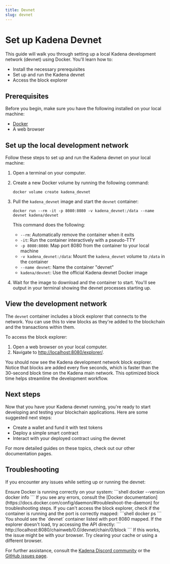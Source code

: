 ```yaml
---
title: Devnet
slug: devnet
---
```


<head>
  <title>Installation: Devnet</title>
  <meta name="description" content="Lorem ipsum dolor sit amet, consectetur adipiscing elit, sed do eiusmod tempor incididunt ut labore et dolore magna aliqua." />
</head>


# Set up Kadena Devnet

This guide will walk you through setting up a local Kadena development network (devnet) using Docker. You'll learn how to:

- Install the necessary prerequisites
- Set up and run the Kadena devnet
- Access the block explorer

## Prerequisites

Before you begin, make sure you have the following installed on your local machine:

- [Docker](https://docs.docker.com/get-docker/)
- A web browser

## Set up the local development network

Follow these steps to set up and run the Kadena devnet on your local machine:

1. Open a terminal on your computer.

2. Create a new Docker volume by running the following command:

   ```shell
   docker volume create kadena_devnet
   ```

3. Pull the `kadena_devnet` image and start the `devnet` container:

   ```shell
   docker run --rm -it -p 8080:8080 -v kadena_devnet:/data --name devnet kadena/devnet
   ```

   This command does the following:
   - `--rm`: Automatically remove the container when it exits
   - `-it`: Run the container interactively with a pseudo-TTY
   - `-p 8080:8080`: Map port 8080 from the container to your local machine
   - `-v kadena_devnet:/data`: Mount the `kadena_devnet` volume to `/data` in the container
   - `--name devnet`: Name the container "devnet"
   - `kadena/devnet`: Use the official Kadena devnet Docker image

4. Wait for the image to download and the container to start. You'll see output in your terminal showing the devnet processes starting up.

## View the development network

The `devnet` container includes a block explorer that connects to the network. You can use this to view blocks as they're added to the blockchain and the transactions within them.

To access the block explorer:

1. Open a web browser on your local computer.
2. Navigate to [http://localhost:8080/explorer/](http://localhost:8080/explorer/).

You should now see the Kadena development network block explorer. Notice that blocks are added every five seconds, which is faster than the 30-second block time on the Kadena main network. This optimized block time helps streamline the development workflow.

## Next steps

Now that you have your Kadena devnet running, you're ready to start developing and testing your blockchain applications. Here are some suggested next steps:

- Create a wallet and fund it with test tokens
- Deploy a simple smart contract
- Interact with your deployed contract using the devnet

For more detailed guides on these topics, check out our other documentation pages.

## Troubleshooting

If you encounter any issues while setting up or running the devnet:

<Tabs>
  <TabItem value="docker" label="Docker Issues" default>
    Ensure Docker is running correctly on your system:
    ```shell
    docker --version
    docker info
    ```
    If you see any errors, consult the [Docker documentation](https://docs.docker.com/config/daemon/#troubleshoot-the-daemon) for troubleshooting steps.
  </TabItem>
  <TabItem value="network" label="Network Issues">
    If you can't access the block explorer, check if the container is running and the port is correctly mapped:
    ```shell
    docker ps
    ```
    You should see the `devnet` container listed with port 8080 mapped.
  </TabItem>
  <TabItem value="explorer" label="Explorer Not Loading">
    If the explorer doesn't load, try accessing the API directly:
    ```
    http://localhost:8080/chainweb/0.0/devnet/chain/0/block
    ```
    If this works, the issue might be with your browser. Try clearing your cache or using a different browser.
  </TabItem>
</Tabs>

For further assistance, consult the [Kadena Discord community](https://discord.io/kadena) or the [GitHub issues page](https://github.com/kadena-io/chainweb-node/issues).